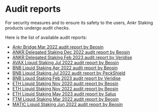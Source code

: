 # Audit reports

For security measures and to ensure its safety to the users, Ankr Staking products undergo audit checks.

Here is the list of available audit reports:
* [Ankr Bridge Mar 2022 audit report by Beosin](https://assets.ankr.com/earn/ankr_bridge_security_audit.pdf)
* [ANKR Delegated Staking Dec 2022 audit report by Beosin](https://assets.ankr.com/staking/smart_contract_security_audit.pdf)
* [ANKR Delegated Staking Feb 2023 audit report by Veridise](https://assets.ankr.com/staking/ankr_delegated_staking_audit_veridise.pdf)
* [AVAX Liquid Staking Jul 2022 audit report by Beosin](https://assets.ankr.com/staking/smart_contract_security_audit_avax_beosin.pdf)
* [BNB Liquid Staking Apr 2022 audit report by Beosin](http://assets.ankr.com/earn/smart_contract_security_audit_bnb.pdf)
* [BNB Liquid Staking Jul 2022 audit report by PeckShield](https://assets.ankr.com/staking/smart_contract_security_audit_bnb_peckshield.pdf)
* [BNB Liquid Staking Feb 2023 audit report by Veridise](https://assets.ankr.com/staking/smart_contract_security_audit_ankrbnb_veridise_feb_2023.pdf)
* [ETH Liquid Staking Nov 2020 audit report by Beosin](https://assets.ankr.com/files/stkr_smart_contract_auditing_report.pdf)
* [ETH Liquid Staking Nov 2022 audit report by Beosin](https://assets.ankr.com/staking/smart_contract_security_audit_aeth_beosin.pdf)
* [ETH Liquid Staking May 2023 audit report by Salus](https://assets.ankr.com/staking/smart_contract_security_audit_ankreth_salus.pdf)
* [FTM Liquid Staking Mar 2022 audit report by Beosin](http://assets.ankr.com/earn/smart_contract_security_audit_ftm.pdf)
* [MATIC Liquid Staking Jun 2022 audit report by Beosin](https://assets.ankr.com/staking/smart_contract_security_audit_matic.pdf)
